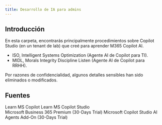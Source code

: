```yaml
---
title: Desarrollo de IA para admins
---
```


## Introducción

En esta carpeta, encontrarás principalmente procedimientos sobre Copilot Studio (en un tenant de lab) que creé para aprender M365 Copilot AI.

- ISO, Intelligent Systems Optimization (Agente AI de Copilot para TI).
- MIDL, Morals Integrity Discipline Listen (Agente AI de Copilot para RRHH).

Por razones de confidencialidad, algunos detalles sensibles han sido eliminados o modificados.

<LearningCycle lang="es" />
<CultureCycle lang="es" />

## Fuentes

<Cards>
  <Card href="https://learn.microsoft.com/es-es/copilot/" title="MS Copilot Doc">
    Learn MS Copilot
  </Card>

  <Card href="https://learn.microsoft.com/es-es/microsoft-365-copilot/extensibility/copilot-studio-agent-builder" title="MS Copilot Studio Doc">
    Learn MS Copilot Studio
  </Card>
</Cards>

<br />

<Cards>
  <Card href="https://www.microsoft.com/es-es/microsoft-365/business/microsoft-365-business-premium?activetab=pivot:overviewtab" title="M365 Business Premium">
    Microsoft Business 365 Premium (30-Days Trial)
  </Card>

  <Card href="https://www.microsoft.com/en-us/thesource-developer/Event/38/sign-up-for-copilot-studio-trial%23:~:text=Sign%2520up%2520for%2520a%2520free,the%2520instructions%2520to%2520get%2520started." title="MS Copilot Studio AI Agent">
    Microsoft Copilot Studio AI Agents Add-On (30-Days Trial)
  </Card>
</Cards>
